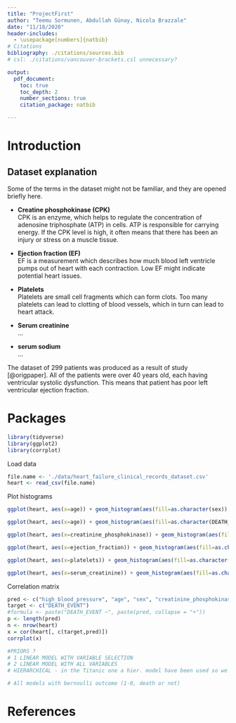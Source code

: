 ```yaml
---
title: "ProjectFirst"
author: "Teemu Sormunen, Abdullah Günay, Nicola Brazzale"
date: "11/18/2020"
header-includes:
  - \usepackage[numbers]{natbib}
# Citations
bibliography: ./citations/sources.bib
# csl: ./citations/vancouver-brackets.csl unnecessary?

output: 
  pdf_document:
    toc: true
    toc_depth: 2
    number_sections: true
    citation_package: natbib

---
```


\newpage

# Introduction

## Dataset explanation  

Some of the terms in the dataset might not be familiar, and they are opened briefly here.

* **Creatine phosphokinase (CPK)**  
CPK is an enzyme, which helps to regulate the concentration of adenosine triphosphate (ATP) in cells. ATP is responsible for carrying energy. If the CPK level is high, it often means that there has been an injury or stress on a muscle tissue.   
* **Ejection fraction (EF)**  
EF is a measurement which describes how much blood left ventricle pumps out of heart with each contraction.
Low EF might indicate potential heart issues.  
* **Platelets**  
Platelets are small cell fragments which can form clots. 
Too many platelets can lead to clotting of blood vessels, 
which in turn can lead to heart attack.

* **Serum creatinine**  
...

* **serum sodium**  
...


The dataset of 299 patients was produced as a result of study [@origpaper].
All of the patients were over 40 years old, each having ventricular systolic dysfunction. This means that patient has poor left ventricular ejection fraction.


\newpage
# Packages
```r
library(tidyverse)
library(ggplot2)
library(corrplot)
```

Load data
```r
file.name <- './data/heart_failure_clinical_records_dataset.csv'
heart <- read_csv(file.name)
```

Plot histograms

```r
ggplot(heart, aes(x=age)) + geom_histogram(aes(fill=as.character(sex)), bins = 30) + labs(fill = "Sex")

ggplot(heart, aes(x=age)) + geom_histogram(aes(fill=as.character(DEATH_EVENT)), bins = 30) + labs(fill = "Death")

ggplot(heart, aes(x=creatinine_phosphokinase)) + geom_histogram(aes(fill=as.character(DEATH_EVENT)), bins = 30) + labs(fill = "Death")

ggplot(heart, aes(x=ejection_fraction)) + geom_histogram(aes(fill=as.character(DEATH_EVENT)), bins = 30) + labs(fill = "Death")

ggplot(heart, aes(x=platelets)) + geom_histogram(aes(fill=as.character(DEATH_EVENT)), bins = 30) + labs(fill = "Death")

ggplot(heart, aes(x=serum_creatinine)) + geom_histogram(aes(fill=as.character(DEATH_EVENT)), bins = 30) + labs(fill = "Death")

```

Correlation matrix

```r
pred <- c("high_blood_pressure", "age", "sex", "creatinine_phosphokinase", "diabetes", "ejection_fraction", "platelets", "serum_creatinine", "serum_sodium", "smoking", "anaemia") 
target <- c("DEATH_EVENT")
#formula <- paste("DEATH_EVENT ~", paste(pred, collapse = "+"))
p <- length(pred)
n <- nrow(heart)
x = cor(heart[, c(target,pred)]) 
corrplot(x)
```

```r
#PRIORS ?
# 1 LINEAR MODEL WITH VARIABLE SELECTION
# 2 LINEAR MODEL WITH ALL VARIABLES
# HIERARCHICAL - in the Titanic one a hier. model have been used so we can use that one for reference

# All models with bernoulli outcome (1-0, death or not)
```

# References